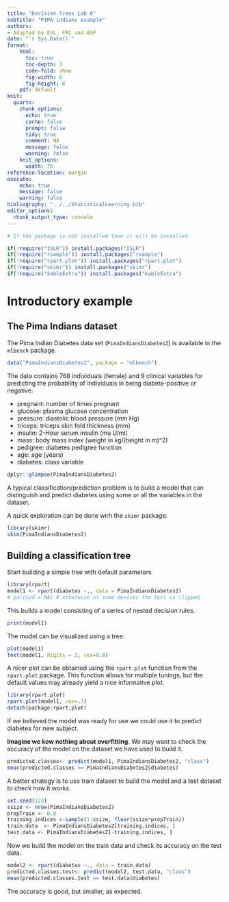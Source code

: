 ```yaml
---
title: "Decision Trees Lab 0"
subtitle: "PIMA indians example"
authors:
- Adapted by EVL, FRC and ASP
date: "`r Sys.Date()`"
format:
    html: 
      toc: true
      toc-depth: 3
      code-fold: show
      fig-width: 8
      fig-height: 6
    pdf: default
knit:
  quarto:
    chunk_options:
      echo: true
      cache: false
      prompt: false
      tidy: true
      comment: NA
      message: false
      warning: false
    knit_options:
      width: 75
reference-location: margin
execute:
    echo: true
    message: false
    warning: false
bibliography: "../../StatisticalLearning.bib"
editor_options: 
  chunk_output_type: console
---
```


```r
# If the package is not installed then it will be installed

if(!require("ISLR")) install.packages("ISLR")
if(!require("rsample")) install.packages("rsample")
if(!require("rpart.plot")) install.packages("rpart.plot")
if(!require("skimr")) install.packages("skimr")
if(!require("kableExtra")) install.packages("kableExtra")

```


# Introductory example

## The Pima Indians dataset

The Pima Indian Diabetes data set (`PimaIndiansDiabetes2`) is available in the `mlbench` package.

```r
data("PimaIndiansDiabetes2", package = "mlbench")
```


The data contains 768 individuals (female) and 9 clinical variables for predicting the probability of individuals in being diabete-positive or negative:

-   pregnant: number of times pregnant
-   glucose: plasma glucose concentration
-   pressure: diastolic blood pressure (mm Hg)
-   triceps: triceps skin fold thickness (mm)
-   insulin: 2-Hour serum insulin (mu U/ml)
-   mass: body mass index (weight in kg/(height in m)\^2)
-   pedigree: diabetes pedigree function
-   age: age (years)
-   diabetes: class variable

```r
dplyr::glimpse(PimaIndiansDiabetes2)
```


A typical classification/prediction problem is to build a model that can distinguish and predict diabetes using some or all the variables in the dataset.

A quick exploration can be done wirh the `skimr` package:

```r
library(skimr)
skim(PimaIndiansDiabetes2)
```

## Building a classification tree

Start building a simple tree with default parameters

```r
library(rpart)
model1 <- rpart(diabetes ~., data = PimaIndiansDiabetes2)
# par(xpd = NA) # otherwise on some devices the text is clipped
```

This builds a model consisting of a series of nested decision rules.

```r
print(model1)
```

The model can be visualized using a tree:

```r
plot(model1)
text(model1, digits = 3, cex=0.8)
```

A nicer plot can be obtained using the `rpart.plot` function from the `rpart.plot` package. This function allows for multiple tunings, but the default values may already yield a nice informative plot.

```r
library(rpart.plot)
rpart.plot(model1, cex=.7)
detach(package:rpart.plot)
```

If we believed the model was ready for use we could use it to predict diabetes for new subject.

**Imagine we kow nothing about overfitting**. We may want to check the accuracy of the model on the dataset we have used to build it.

```r
predicted.classes<- predict(model1, PimaIndiansDiabetes2, "class")
mean(predicted.classes == PimaIndiansDiabetes2$diabetes)
```

A better strategy is to use train dataset to build the model and a test dataset to check how it works.

```r
set.seed(123)
ssize <- nrow(PimaIndiansDiabetes2)
propTrain <- 0.8
training.indices <-sample(1:ssize, floor(ssize*propTrain))
train.data  <- PimaIndiansDiabetes2[training.indices, ]
test.data <- PimaIndiansDiabetes2[-training.indices, ]
```

Now we build the model on the train data and check its accuracy on the test data.

```r
model2 <- rpart(diabetes ~., data = train.data)
predicted.classes.test<- predict(model2, test.data, "class")
mean(predicted.classes.test == test.data$diabetes)
```

The accuracy is good, but smaller, as expected.
